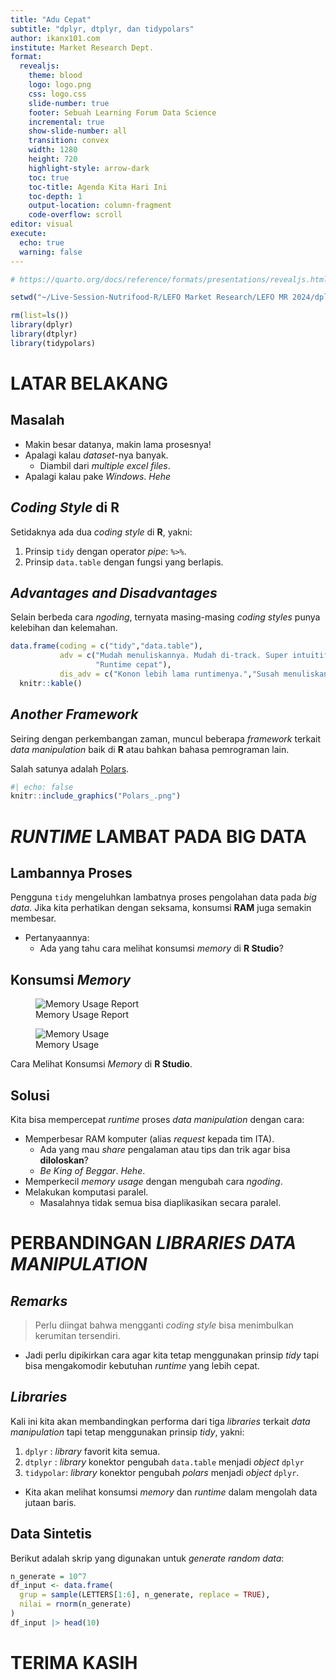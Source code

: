 ```yaml
---
title: "Adu Cepat"
subtitle: "dplyr, dtplyr, dan tidypolars"
author: ikanx101.com
institute: Market Research Dept.
format: 
  revealjs:
    theme: blood
    logo: logo.png
    css: logo.css
    slide-number: true
    footer: Sebuah Learning Forum Data Science
    incremental: true
    show-slide-number: all
    transition: convex
    width: 1280
    height: 720
    highlight-style: arrow-dark
    toc: true
    toc-title: Agenda Kita Hari Ini
    toc-depth: 1
    output-location: column-fragment
    code-overflow: scroll
editor: visual
execute: 
  echo: true
  warning: false
---
```


```r
# https://quarto.org/docs/reference/formats/presentations/revealjs.html

setwd("~/Live-Session-Nutrifood-R/LEFO Market Research/LEFO MR 2024/dplyr dtplyr tidypolars")

rm(list=ls())
library(dplyr)
library(dtplyr)
library(tidypolars)
```

# LATAR BELAKANG

## Masalah {.center}

-   Makin besar datanya, makin lama prosesnya!
-   Apalagi kalau *dataset*-nya banyak.
    -   Diambil dari *multiple excel files*.
-   Apalagi kalau pake *Windows*. *Hehe*

## *Coding Style* di **R** {.center}

Setidaknya ada dua *coding style* di **R**, yakni:

1.  Prinsip `tidy` dengan operator *pipe*: `%>%`.
2.  Prinsip `data.table` dengan fungsi yang berlapis.

## *Advantages and Disadvantages* {.center}

Selain berbeda cara *ngoding*, ternyata masing-masing *coding styles* punya kelebihan dan kelemahan.

```r
data.frame(coding = c("tidy","data.table"),
           adv = c("Mudah menuliskannya. Mudah di-track. Super intuitif.",
                   "Runtime cepat"),
           dis_adv = c("Konon lebih lama runtimenya.","Susah menuliskannya.")) %>% 
  knitr::kable()
```

## *Another Framework* {.center}

Seiring dengan perkembangan zaman, muncul beberapa *framework* terkait *data manipulation* baik di **R** atau bahkan bahasa pemrograman lain.

Salah satunya adalah [Polars](https://pola.rs/about-us/).

```r
#| echo: false
knitr::include_graphics("Polars_.png")
```

# *RUNTIME* LAMBAT PADA BIG DATA

## Lambannya Proses {.center}

Pengguna `tidy` mengeluhkan lambatnya proses pengolahan data pada *big data*. Jika kita perhatikan dengan seksama, konsumsi **RAM** juga semakin membesar.

-   Pertanyaannya:
    -   Ada yang tahu cara melihat konsumsi *memory* di **R Studio**?

## Konsumsi *Memory* {.center}

::: {#fig-elephants layout-ncol="2"}
![Memory Usage Report](Screenshot%20from%202024-01-22%2014-55-52.png){#fig-surus}

![Memory Usage](Screenshot%20from%202024-01-22%2014-56-08.png){#fig-hanno}

Cara Melihat Konsumsi *Memory* di **R Studio**.
:::

## Solusi {.center}

Kita bisa mempercepat *runtime* proses *data manipulation* dengan cara:

-   Memperbesar RAM komputer (alias *request* kepada tim ITA).
    -   Ada yang mau *share* pengalaman atau tips dan trik agar bisa **diloloskan**?
    -   *Be King of Beggar*. *Hehe*.
-   Memperkecil *memory usage* dengan mengubah cara *ngoding*.
-   Melakukan komputasi paralel.
    -   Masalahnya tidak semua bisa diaplikasikan secara paralel.

# PERBANDINGAN *LIBRARIES DATA MANIPULATION*

## *Remarks* {.center}

> Perlu diingat bahwa mengganti *coding style* bisa menimbulkan kerumitan tersendiri.

-   Jadi perlu dipikirkan cara agar kita tetap menggunakan prinsip *tidy* tapi bisa mengakomodir kebutuhan *runtime* yang lebih cepat.

## *Libraries*

Kali ini kita akan membandingkan performa dari tiga *libraries* terkait *data manipulation* tapi tetap menggunakan prinsip *tidy*, yakni:

1. `dplyr` : _library_ favorit kita semua.
1. `dtplyr` : _library_ konektor pengubah `data.table` menjadi _object_ `dplyr`
1. `tidypolar`: _library_ konektor pengubah _polars_ menjadi _object_ `dplyr`.

- Kita akan melihat konsumsi _memory_ dan _runtime_ dalam mengolah data jutaan baris.

## Data Sintetis

Berikut adalah skrip yang digunakan untuk _generate random data_:

```r
n_generate = 10^7
df_input <- data.frame(
  grup = sample(LETTERS[1:6], n_generate, replace = TRUE),
  nilai = rnorm(n_generate)
)
df_input |> head(10)
```





# TERIMA KASIH {.unnumbered .unlisted}
